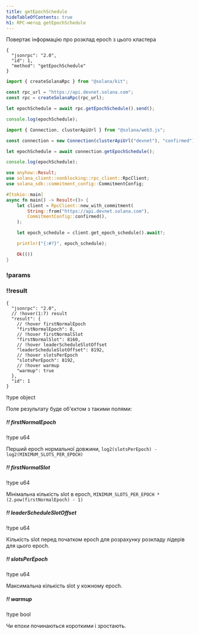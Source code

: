 ```yaml
---
title: getEpochSchedule
hideTableOfContents: true
h1: RPC-метод getEpochSchedule
---
```


Повертає інформацію про розклад epoch з цього кластера

<APIMethod>

```jsonc !!request curl
{
  "jsonrpc": "2.0",
  "id": 1,
  "method": "getEpochSchedule"
}
```

```ts !!request title="Kit"
import { createSolanaRpc } from "@solana/kit";

const rpc_url = "https://api.devnet.solana.com";
const rpc = createSolanaRpc(rpc_url);

let epochSchedule = await rpc.getEpochSchedule().send();

console.log(epochSchedule);
```

```ts !!request title="web3.js"
import { Connection, clusterApiUrl } from "@solana/web3.js";

const connection = new Connection(clusterApiUrl("devnet"), "confirmed");

let epochSchedule = await connection.getEpochSchedule();

console.log(epochSchedule);
```

```rs !!request title="Rust"
use anyhow::Result;
use solana_client::nonblocking::rpc_client::RpcClient;
use solana_sdk::commitment_config::CommitmentConfig;

#[tokio::main]
async fn main() -> Result<()> {
    let client = RpcClient::new_with_commitment(
        String::from("https://api.devnet.solana.com"),
        CommitmentConfig::confirmed(),
    );

    let epoch_schedule = client.get_epoch_schedule().await?;

    println!("{:#?}", epoch_schedule);

    Ok(())
}
```

### !params

### !!result

```jsonc !response
{
  "jsonrpc": "2.0",
  // !hover(1:7) result
  "result": {
    // !hover firstNormalEpoch
    "firstNormalEpoch": 8,
    // !hover firstNormalSlot
    "firstNormalSlot": 8160,
    // !hover leaderScheduleSlotOffset
    "leaderScheduleSlotOffset": 8192,
    // !hover slotsPerEpoch
    "slotsPerEpoch": 8192,
    // !hover warmup
    "warmup": true
  },
  "id": 1
}
```

!type object

Поле результату буде об'єктом з такими полями:

##### !! firstNormalEpoch

!type u64

Перший epoch нормальної довжини,
`log2(slotsPerEpoch) - log2(MINIMUM_SLOTS_PER_EPOCH)`

##### !! firstNormalSlot

!type u64

Мінімальна кількість slot в epoch,
`MINIMUM_SLOTS_PER_EPOCH * (2.pow(firstNormalEpoch) - 1)`

##### !! leaderScheduleSlotOffset

!type u64

Кількість slot перед початком epoch для розрахунку розкладу лідерів для цього
epoch.

##### !! slotsPerEpoch

!type u64

Максимальна кількість slot у кожному epoch.

##### !! warmup

!type bool

Чи епохи починаються короткими і зростають.

</APIMethod>
